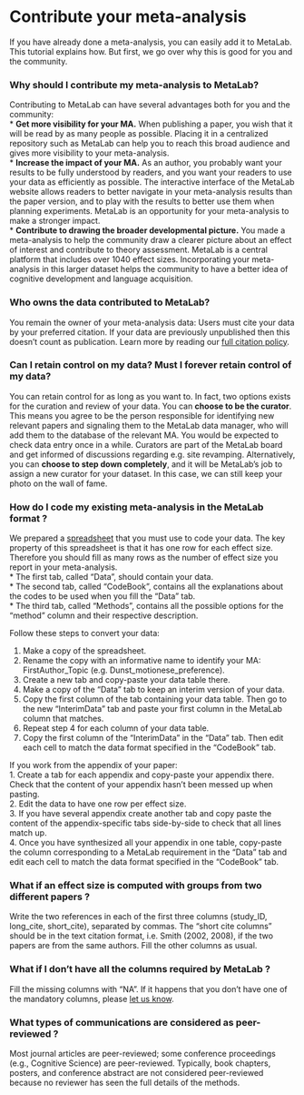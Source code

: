 
Contribute your meta-analysis
=============================================================

If you have already done a meta-analysis, you can easily add it to MetaLab. This tutorial explains how. But first, we go over why this is good for you and the community.

### Why should I contribute my meta-analysis to MetaLab?

Contributing to MetaLab can have several advantages both for you and the community:  
* **Get more visibility for your MA.** When publishing a paper, you wish that it will be read by as many people as possible. Placing it in a centralized repository such as MetaLab can help you to reach this broad audience and gives more visibility to your meta-analysis.  
* **Increase the impact of your MA.** As an author, you probably want your results to be fully understood by readers, and you want your readers to use your data as efficiently as possible. The interactive interface of the MetaLab website allows readers to better navigate in your meta-analysis results than the paper version, and to play with the results to better use them when planning experiments. MetaLab is an opportunity for your meta-analysis to make a stronger impact.  
* **Contribute to drawing the broader developmental picture.** You made a meta-analysis to help the community draw a clearer picture about an effect of interest and contribute to theory assessment. MetaLab is a central platform that includes over 1040 effect sizes. Incorporating your meta-analysis in this larger dataset helps the community to have a better idea of cognitive development and language acquisition.

### Who owns the data contributed to MetaLab? 

You remain the owner of your meta-analysis data: Users must cite your data by your preferred citation. If your data are previously unpublished then this doesn't count as publication. Learn more by reading our [full citation policy](https://langcog.github.io/metalab2/publications.html). 

### Can I retain control on my data? Must I forever retain control of my data?

You can retain control for as long as you want to. In fact, two options exists for the curation and review of your data. You can **choose to be the curator**. This means you agree to be the person responsible for identifying new relevant papers and signaling them to the MetaLab data manager, who will add them to the database of the relevant MA. You would be expected to check data entry once in a while. Curators are part of the MetaLab board and get informed of discussions regarding e.g. site revamping. Alternatively, you can **choose to step down completely**, and it will be MetaLab’s job to assign a new curator for your dataset. In this case, we can still keep your photo on the wall of fame.

### How do I code my existing meta-analysis in the MetaLab format ? 

We prepared a [spreadsheet](https://docs.google.com/spreadsheets/d/12Y_2BcFSu48t0F8a_xrY1Ro2fJoCIV1h8O627WNcrjY/edit#gid=0) that you must use to code your data. The key property of this spreadsheet is that it has one row for each effect size. Therefore you should fill as many rows as the number of effect size you report in your meta-analysis.   
* The first tab, called “Data”, should contain your data.   
* The second tab, called “CodeBook”, contains all the explanations about the codes to be used when you fill the “Data” tab.   
* The third tab, called “Methods”, contains all the possible options for the “method” column and their respective description. 

Follow these steps to convert your data:   

1. Make a copy of the spreadsheet.  
2. Rename the copy  with an informative name to identify your MA: FirstAuthor_Topic (e.g. Dunst_motionese_preference).  
3. Create a new tab and copy-paste your data table there.  
4. Make a copy of the “Data” tab to keep an interim version of your data.  
5. Copy the first column of the tab containing your data table. Then go to the new “InterimData” tab and paste your first column in the MetaLab column that matches.   
6. Repeat step 4 for each column of your data table.  
7. Copy the first column of the “InterimData” in the “Data” tab. Then edit each cell to match the data format specified in the “CodeBook” tab.  

If you work from the appendix of your paper:  
1. Create a tab for each appendix and copy-paste your appendix there. Check that the content of your appendix hasn’t been messed up when pasting.  
2. Edit the data to have one row per effect size.  
3. If you have several appendix create another tab and copy paste the content of the appendix-specific tabs side-by-side to check that all lines match up.   
4. Once you have synthesized all your appendix in one table, copy-paste the column corresponding to a MetaLab requirement in the “Data” tab and edit each cell to match the data format specified in the “CodeBook” tab.   

### What if an effect size is computed with groups from two different papers ?

Write the two references in each of the first three columns (study_ID, long_cite, short_cite), separated by commas. The “short cite columns” should be in the text citation format, i.e. Smith (2002, 2008), if the two papers are from the same authors. 
Fill the other columns as usual. 

### What if I don’t have all the columns required by MetaLab ?

Fill the missing columns with “NA”. If it happens that you don’t have one of the mandatory columns, please [let us know](metalab-project@googlegroups.com).

### What types of communications are considered as peer-reviewed ?

Most journal articles are peer-reviewed; some conference proceedings (e.g., Cognitive Science) are peer-reviewed. Typically, book chapters, posters, and conference abstract are not considered peer-reviewed because no reviewer has seen the full details of the methods.
